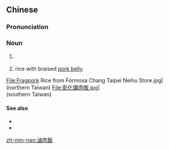 ==Chinese==
{{zh-forms|s=卤肉饭|t2=鹵肉飯|type=21|alt=魯肉飯}}

===Pronunciation===
{{zh-pron
|m=lǔròufàn
|c=lou5 juk6 faan6
|mn=ló͘-bah-pn̄g
|cat=n
}}

===Noun===
{{zh-noun}}

# {{lb|zh|northern|_|Taiwan}} {{w|minced pork rice}} {{gloss|a Taiwanese style rice dish}}
# {{lb|zh|southern|_|Taiwan}} rice with braised [[pork belly]]
<gallery perrow=2>
File:Fragpork Rice from Formosa Chang Taipei Neihu Store.jpg|{{lang|zh|滷肉飯}}<br>(northern Taiwan)
File:彰化爌肉販.jpg|{{lang|zh|滷肉飯}}<br>(southern Taiwan)
</gallery>

====See also====
* {{zh-l|肉燥飯}}
* {{zh-l|炕肉飯}}

{{zh-cat|Foods}}

[[zh-min-nan:滷肉飯]]